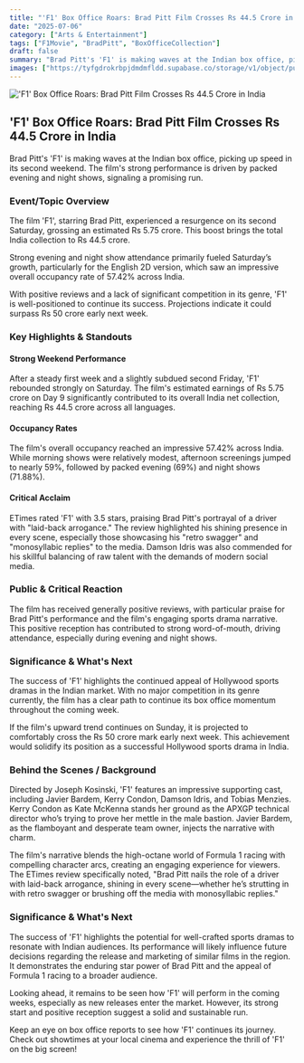 ```yaml
---
title: "'F1' Box Office Roars: Brad Pitt Film Crosses Rs 44.5 Crore in India"
date: "2025-07-06"
category: ["Arts & Entertainment"]
tags: ["F1Movie", "BradPitt", "BoxOfficeCollection"]
draft: false
summary: "Brad Pitt's 'F1' is making waves at the Indian box office, picking up speed in its second weekend. The film's strong performance is driven by packed evening and night shows, signaling a promising run."
images: ["https://tyfgdrokrbpjdmdmfldd.supabase.co/storage/v1/object/public/image/2025-07-06-12-04-19-450-04-00.jpg"]
---
```



!['F1' Box Office Roars: Brad Pitt Film Crosses Rs 44.5 Crore in India](https://tyfgdrokrbpjdmdmfldd.supabase.co/storage/v1/object/public/image/2025-07-06-12-04-19-450-04-00.jpg)

## 'F1' Box Office Roars: Brad Pitt Film Crosses Rs 44.5 Crore in India

Brad Pitt's 'F1' is making waves at the Indian box office, picking up speed in its second weekend. The film's strong performance is driven by packed evening and night shows, signaling a promising run.

### Event/Topic Overview

The film 'F1', starring Brad Pitt, experienced a resurgence on its second Saturday, grossing an estimated Rs 5.75 crore. This boost brings the total India collection to Rs 44.5 crore.

Strong evening and night show attendance primarily fueled Saturday’s growth, particularly for the English 2D version, which saw an impressive overall occupancy rate of 57.42% across India.

With positive reviews and a lack of significant competition in its genre, 'F1' is well-positioned to continue its success. Projections indicate it could surpass Rs 50 crore early next week.

### Key Highlights & Standouts

#### Strong Weekend Performance

After a steady first week and a slightly subdued second Friday, 'F1' rebounded strongly on Saturday. The film's estimated earnings of Rs 5.75 crore on Day 9 significantly contributed to its overall India net collection, reaching Rs 44.5 crore across all languages.

#### Occupancy Rates

The film's overall occupancy reached an impressive 57.42% across India. While morning shows were relatively modest, afternoon screenings jumped to nearly 59%, followed by packed evening (69%) and night shows (71.88%).

#### Critical Acclaim

ETimes rated 'F1' with 3.5 stars, praising Brad Pitt's portrayal of a driver with "laid-back arrogance." The review highlighted his shining presence in every scene, especially those showcasing his "retro swagger" and "monosyllabic replies" to the media. Damson Idris was also commended for his skillful balancing of raw talent with the demands of modern social media.

### Public & Critical Reaction

The film has received generally positive reviews, with particular praise for Brad Pitt's performance and the film's engaging sports drama narrative. This positive reception has contributed to strong word-of-mouth, driving attendance, especially during evening and night shows.

### Significance & What's Next

The success of 'F1' highlights the continued appeal of Hollywood sports dramas in the Indian market. With no major competition in its genre currently, the film has a clear path to continue its box office momentum throughout the coming week.

If the film's upward trend continues on Sunday, it is projected to comfortably cross the Rs 50 crore mark early next week. This achievement would solidify its position as a successful Hollywood sports drama in India.

### Behind the Scenes / Background

Directed by Joseph Kosinski, 'F1' features an impressive supporting cast, including Javier Bardem, Kerry Condon, Damson Idris, and Tobias Menzies. Kerry Condon as Kate McKenna stands her ground as the APXGP technical director who’s trying to prove her mettle in the male bastion. Javier Bardem, as the flamboyant and desperate team owner, injects the narrative with charm.

The film's narrative blends the high-octane world of Formula 1 racing with compelling character arcs, creating an engaging experience for viewers. The ETimes review specifically noted, "Brad Pitt nails the role of a driver with laid-back arrogance, shining in every scene—whether he’s strutting in with retro swagger or brushing off the media with monosyllabic replies."

### Significance & What's Next

The success of 'F1' highlights the potential for well-crafted sports dramas to resonate with Indian audiences. Its performance will likely influence future decisions regarding the release and marketing of similar films in the region. It demonstrates the enduring star power of Brad Pitt and the appeal of Formula 1 racing to a broader audience.

Looking ahead, it remains to be seen how 'F1' will perform in the coming weeks, especially as new releases enter the market. However, its strong start and positive reception suggest a solid and sustainable run.

Keep an eye on box office reports to see how 'F1' continues its journey. Check out showtimes at your local cinema and experience the thrill of 'F1' on the big screen!


